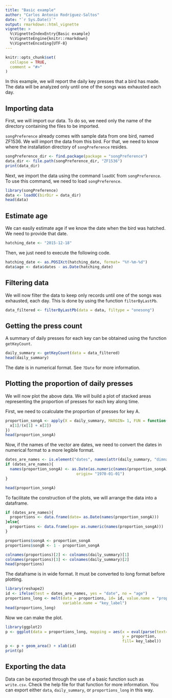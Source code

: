 ```yaml
---
title: "Basic example"
author: "Carlos Antonio Rodríguez-Saltos"
date: "`r Sys.Date()`"
output: rmarkdown::html_vignette
vignette: >
  %\VignetteIndexEntry{Basic example}
  %\VignetteEngine{knitr::rmarkdown}
  %\VignetteEncoding{UTF-8}
---
```


```r
knitr::opts_chunk$set(
  collapse = TRUE,
  comment = "#>"
)
```

In this example, we will report the daily key presses that a bird has made. The data will be analyzed only until one of the songs was exhausted each day.

## Importing data
First, we will import our data. To do so, we need only the name of the directory containing the files to be imported.

`songPreference` already comes with sample data from one bird, named ZF1536. We will import the data from this bird. For that, we need to know where the installation directory of `songPreference` resides.

```r
songPreference_dir <- find.package(package = "songPreference")
data_dir <- file.path(songPreference_dir, "ZF1536")
print(data_dir)
```

Next, we import the data using the command `loadOC` from `songPreference`. To use this command, we need to load `songPreference`.

```r
library(songPreference)
data <- loadOC(birDir = data_dir)
head(data)
```

## Estimate age
We can easily estimate age if we know the date when the bird was hatched. We need to provide that date.

```r
hatching_date <- "2015-12-18"
```

Then, we just need to execute the following code.

```r
hatching_date <- as.POSIXct(hatching_date, format= "%Y-%m-%d")
data$age <- data$dates - as.Date(hatching_date)
```

## Filtering data
We will now filter the data to keep only records until one of the songs was exhausted, each day. This is done by using the function `filterByLastPb `.

```r
data_filtered <- filterByLastPb(data = data, filtype = "onesong")
```

## Getting the press count
A summary of daily presses for each key can be obtained using the function `getKeyCount`.

```r
daily_summary <- getKeyCount(data = data_filtered)
head(daily_summary)
```

The date is in numerical format. See `?Date` for more information.

## Plotting the proportion of daily presses
We will now plot the above data. We will build a plot of stacked areas representing the proportion of presses for each key along time.

First, we need to ccalculate the proportion of presses for key A.

```r
proportion_songA <- apply(X = daily_summary, MARGIN= 1, FUN = function(x) {
  x[1]/(x[1] + x[2])
})
head(proportion_songA)
```

Now, if the names of the vector are dates, we need to convert the dates in numerical format to a more legible format.

```r
dates_are_names <- is.element("dates", names(attr(daily_summary, "dimnames")))
if (dates_are_names){
  names(proportion_songA) <- as.Date(as.numeric(names(proportion_songA)), 
                               origin= "1970-01-01")
}

head(proportion_songA)
```

To facilitate the construction of the plots, we will arrange the data into a dataframe.
```r
if (dates_are_names){
  proportions <- data.frame(date= as.Date(names(proportion_songA)))
}else{
  proportions <- data.frame(age= as.numeric(names(proportion_songA)))
}

proportions$songA <- proportion_songA
proportions$songB <- 1 - proportion_songA

colnames(proportions)[2] <- colnames(daily_summary)[1]
colnames(proportions)[3] <- colnames(daily_summary)[2]
head(proportions)
```

The dataframe is in wide format. It must be converted to long format before plotting.

```r
library(reshape2)
id <- ifelse(test = dates_are_names, yes = "date", no = "age")
proportions_long <- melt(data = proportions, id= id, value.name = "proportion",
                         variable.name = "key_label")
head(proportions_long)
```

Now we can make the plot.

```r
library(ggplot2)
p <- ggplot(data = proportions_long, mapping = aes(x = eval(parse(text= id)), 
                                                   y = proportion, 
                                                   fill= key_label))
p <- p + geom_area() + xlab(id)
print(p)
```

## Exporting the data
Data can be exported through the use of a basic function such as `write.csv`. Check the help file for that function for more information. You can export either `data`, `daily_summary`, or `proportions_long` in this way.
